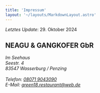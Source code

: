 ```yaml
---
title: 'Impressum'
layout: '~/layouts/MarkdownLayout.astro'
---
```


_Letztes Update_: 29. Oktober 2024

## NEAGU & GANGKOFER GbR

<address>
  Im Seehaus
  <br />
  Seestr. 4<br />
  83547 Wasserburg / Penzing
  <br />
  <br />
  Telefon: <a href="tel:+4980719043090">08071 9043090</a>
  <br />
  E-Mail: <a href="mailto:green18.restaurant@web.de">green18.restaurant@web.de</a>
</address>
